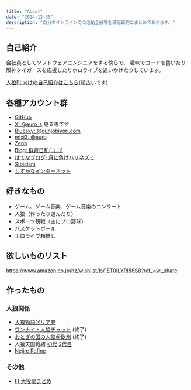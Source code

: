```yaml
---
title: "About"
date: "2024-12-30"
description: "自分のオンラインでの活動全般等を備忘録的にまとめてあります。"
---
```


## 自己紹介

会社員としてソフトウェアエンジニアをする傍らで、
趣味でコードを書いたり阪神タイガースを応援したりホロライブを追いかけたりしています。

[人狼PL向けの自己紹介はこちら](../posts/20181125-self-introduction-for-werewolf)(超古いです)

## 各種アカウント群

- [GitHub](https://github.com/y-moriya)
- [X: @euro_s](https://x.com/euro_s) 見る専です
- [Bluesky: @gunjobiyori.com](https://bsky.gunjobiyori.com)
- [mixi2: @euro](https://mixi.social/@euro)
- [Zenn](https://zenn.dev/euro)
- [Blog: 群青日和(ココ)](https://gunjobiyori.com)
- [はてなブログ: 月に負けハリネズミ](https://euro.hatenadiary.com/)
- [Stoicism](https://stoicism.gunjobiyori.com/)
- [しずかなインターネット](https://sizu.me/euro)

## 好きなもの

- ゲーム、ゲーム音楽、ゲーム音楽のコンサート
- 人狼（作ったり遊んだり）
- スポーツ観戦（主にプロ野球）
- バスケットボール
- ホロライブ箱推し

## 欲しいものリスト

https://www.amazon.co.jp/hz/wishlist/ls/1ET0ILYRI88S8?ref_=wl_share

## 作ったもの

### 人狼関係

- [人狼物語＠リア充](http://real.gunjobiyori.com/sow.cgi)
- [ワンナイト人狼チャット](http://onenight.gunjobiyori.com/) (終了)
- [おとぎの国の人狼＠欧州](http://europe.gunjobiyori.com/) (終了)
- 人狼天国戦績 [初代](http://record.gunjobiyori.com/) [2代目](http://hrv.gunjobiyori.com/)
- [Nejire Refine](https://wiki3.jp/nejiten14494/page/15)

### その他

- [FF大投票まとめ](https://ff.gunjobiyori.com/)
